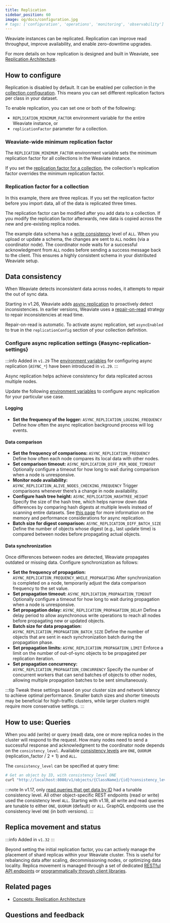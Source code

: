 ```yaml
---
title: Replication
sidebar_position: 60
image: og/docs/configuration.jpg
# tags: ['configuration', 'operations', 'monitoring', 'observability']
---
```


Weaviate instances can be replicated. Replication can improve read throughput, improve availability, and enable zero-downtime upgrades.

For more details on how replication is designed and built in Weaviate, see [Replication Architecture](../concepts/replication-architecture/index.md).

## How to configure


<RaftRFChangeWarning/>

Replication is disabled by default. It can be enabled per collection in the [collection configuration](../manage-data/collections.mdx#replication-settings). This means you can set different replication factors per class in your dataset.

To enable replication, you can set one or both of the following:

- `REPLICATION_MINIMUM_FACTOR` environment variable for the entire Weaviate instance, or
- `replicationFactor` parameter for a collection.

### Weaviate-wide minimum replication factor

The `REPLICATION_MINIMUM_FACTOR` environment variable sets the minimum replication factor for all collections in the Weaviate instance.

If you set the [replication factor for a collection](#replication-factor-for-a-collection), the collection's replication factor overrides the minimum replication factor.

### Replication factor for a collection


<SchemaReplication/>

In this example, there are three replicas. If you set the replication factor before you import data, all of the data is replicated three times.

The replication factor can be modified after you add data to a collection. If you modify the replication factor afterwards, new data is copied across the new and pre-existing replica nodes.

The example data schema has a [write consistency](../concepts/replication-architecture/consistency.md#tunable-write-consistency) level of `ALL`. When you upload or update a schema, the changes are sent to `ALL` nodes (via a coordinator node). The coordinator node waits for a successful acknowledgment from `ALL` nodes before sending a success message back to the client. This ensures a highly consistent schema in your distributed Weaviate setup.

## Data consistency

When Weaviate detects inconsistent data across nodes, it attempts to repair the out of sync data.

Starting in v1.26, Weaviate adds [async replication](../concepts/replication-architecture/consistency.md#async-replication) to proactively detect inconsistencies. In earlier versions, Weaviate uses a [repair-on-read](../concepts/replication-architecture/consistency.md#repair-on-read) strategy to repair inconsistencies at read time.

Repair-on-read is automatic. To activate async replication, set `asyncEnabled` to true in the `replicationConfig` section of your collection definition.


<ReplicationConfigWithAsyncRepair />

### Configure async replication settings {#async-replication-settings}

:::info Added in `v1.29`
The [environment variables](/developers/weaviate/config-refs/env-vars#async-replication) for configuring async replication (`ASYNC_*`) have been introduced in `v1.29`.
:::

Async replication helps achieve consistency for data replicated across multiple nodes.

Update the following [environment variables](/developers/weaviate/config-refs/env-vars#async-replication) to configure async replication for your particular use case.

#### Logging

- **Set the frequency of the logger:** `ASYNC_REPLICATION_LOGGING_FREQUENCY`
  Define how often the async replication background process will log events.

#### Data comparison

- **Set the frequency of comparisons:** `ASYNC_REPLICATION_FREQUENCY`
  Define how often each node compares its local data with other nodes.
- **Set comparison timeout:** `ASYNC_REPLICATION_DIFF_PER_NODE_TIMEOUT`
  Optionally configure a timeout for how long to wait during comparison when a node is unresponsive.
- **Monitor node availability:** `ASYNC_REPLICATION_ALIVE_NODES_CHECKING_FREQUENCY`
  Trigger comparisons whenever there’s a change in node availability.
- **Configure hash tree height:** `ASYNC_REPLICATION_HASHTREE_HEIGHT`
  Specify the size of the hash tree, which helps narrow down data differences by comparing hash digests at multiple levels instead of scanning entire datasets. See [this page](../concepts/replication-architecture/consistency.md#memory-and-performance-considerations-for-async-replication) for more information on the memory and performance considerations for async replication.
- **Batch size for digest comparison:** `ASYNC_REPLICATION_DIFF_BATCH_SIZE`
  Define the number of objects whose digest (e.g., last update time) is compared between nodes before propagating actual objects.

#### Data synchronization

Once differences between nodes are detected, Weaviate propagates outdated or missing data. Configure synchronization as follows:

- **Set the frequency of propagation:** `ASYNC_REPLICATION_FREQUENCY_WHILE_PROPAGATING`
  After synchronization is completed on a node, temporarily adjust the data comparison frequency to the set value.
- **Set propagation timeout:** `ASYNC_REPLICATION_PROPAGATION_TIMEOUT`
  Optionally configure a timeout for how long to wait during propagation when a node is unresponsive.
- **Set propagation delay:** `ASYNC_REPLICATION_PROPAGATION_DELAY`
  Define a delay period to allow asynchronous write operations to reach all nodes before propagating new or updated objects.
- **Batch size for data propagation:** `ASYNC_REPLICATION_PROPAGATION_BATCH_SIZE`
  Define the number of objects that are sent in each synchronization batch during the propagation phase.
- **Set propagation limits:** `ASYNC_REPLICATION_PROPAGATION_LIMIT`
  Enforce a limit on the number of out-of-sync objects to be propagated per replication iteration.
- **Set propagation concurrency:** `ASYNC_REPLICATION_PROPAGATION_CONCURRENCY`
  Specify the number of concurrent workers that can send batches of objects to other nodes, allowing multiple propagation batches to be sent simultaneously.

:::tip
Tweak these settings based on your cluster size and network latency to achieve optimal performance. Smaller batch sizes and shorter timeouts may be beneficial for high-traffic clusters, while larger clusters might require more conservative settings.
:::

## How to use: Queries

When you add (write) or query (read) data, one or more replica nodes in the cluster will respond to the request. How many nodes need to send a successful response and acknowledgment to the coordinator node depends on the `consistency_level`. Available [consistency levels](../concepts/replication-architecture/consistency.md) are `ONE`, `QUORUM` (replication_factor / 2 + 1) and `ALL`.

The `consistency_level` can be specified at query time:

```bash
# Get an object by ID, with consistency level ONE
curl "http://localhost:8080/v1/objects/{ClassName}/{id}?consistency_level=ONE"
```

:::note
In v1.17, only [read queries that get data by ID](../manage-data/read.mdx#get-an-object-by-id) had a tunable consistency level. All other object-specific REST endpoints (read or write) used the consistency level `ALL`. Starting with v1.18, all write and read queries are tunable to either `ONE`, `QUORUM` (default) or `ALL`. GraphQL endpoints use the consistency level `ONE` (in both versions).
:::


<QueryReplication/>

## Replica movement and status

:::info Added in `v1.32`
:::

Beyond setting the initial replication factor, you can actively manage the placement of shard replicas within your Weaviate cluster. This is useful for rebalancing data after scaling, decommissioning nodes, or optimizing data locality. Replica movement is managed through a set of dedicated [RESTful API endpoints](../../api/rest.md#tag/replication) or [programmatically through client libraries](./replica-movement.mdx).

## Related pages

- [Concepts: Replication Architecture](../concepts/replication-architecture/index.md)

## Questions and feedback


<DocsFeedback/>
